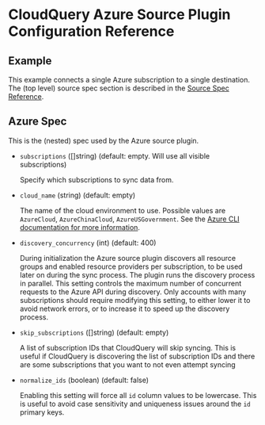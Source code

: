 # CloudQuery Azure Source Plugin Configuration Reference

## Example

This example connects a single Azure subscription to a single destination. The (top level) source spec section is described in the [Source Spec Reference](/docs/reference/source-spec).


<Configuration/>

## Azure Spec

This is the (nested) spec used by the Azure source plugin.

- `subscriptions` ([]string) (default: empty. Will use all visible subscriptions)

  Specify which subscriptions to sync data from.

- `cloud_name` (string) (default: empty)

  The name of the cloud environment to use. Possible values are `AzureCloud`, `AzureChinaCloud`, `AzureUSGovernment`.
  See the [Azure CLI documentation for more information](https://learn.microsoft.com/en-us/cli/azure/manage-clouds-azure-cli).

- `discovery_concurrency` (int) (default: 400)

  During initialization the Azure source plugin discovers all resource groups and enabled resource providers per subscription, to be used later on during the sync process.
  The plugin runs the discovery process in parallel. This setting controls the maximum number of concurrent requests to the Azure API during discovery.
  Only accounts with many subscriptions should require modifying this setting, to either lower it to avoid network errors, or to increase it to speed up the discovery process.

- `skip_subscriptions` ([]string) (default: empty)

  A list of subscription IDs that CloudQuery will skip syncing. This is useful if CloudQuery is discovering the list of subscription IDs and there are some subscriptions that you want to not even attempt syncing

- `normalize_ids` (boolean) (default: false)

  Enabling this setting will force all `id` column values to be lowercase. This is useful to avoid case sensitivity and uniqueness issues around the `id` primary keys.

